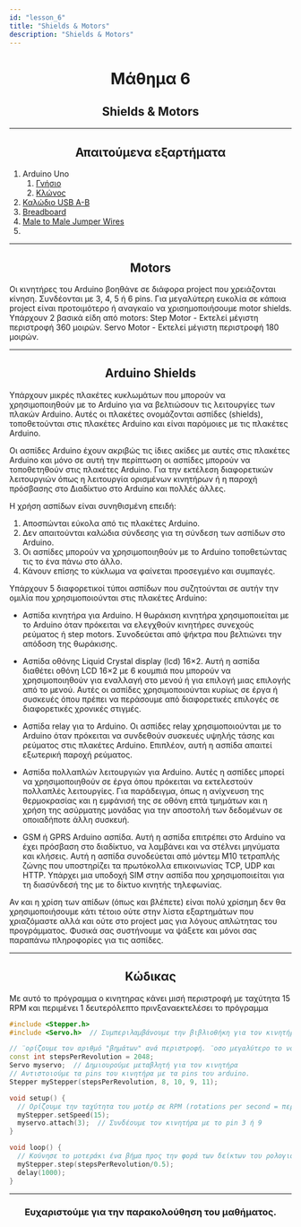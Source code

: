 ```yaml
---
id: "lesson_6"
title: "Shields & Motors"
description: "Shields & Motors"
---
```


<h1 style="text-align: center;"> Μάθημα 6 </h1>

<h2 style="text-align: center;"> Shields & Motors </h2>

---

<h2 style="text-align: center;"> Απαιτούμενα εξαρτήματα </h2>

1. Arduino Uno
    1. [Γνήσιο](https://grobotronics.com/arduino-uno-rev3.html)
    2. [Κλώνος](https://grobotronics.com/funduino-uno-rev3.html)
2. [Καλώδιο USB A-B](https://grobotronics.com/usb-2.0-a-b-1.8m.html)
3. [Breadboard](https://grobotronics.com/breadboard-400-tie-point-white-half-size.html)
4. [Male to Male Jumper Wires](https://grobotronics.com/jumper-wires-15cm-male-to-male-pack-of-10.html)
5. []()

---

<h2 style="text-align: center;"> Motors </h2>

Οι κινητήρες του Arduino βοηθάνε σε διάφορα project που χρειάζονται κίνηση. Συνδέονται με 3, 4, 5 ή 6 pins. 
Για μεγαλύτερη ευκολία σε κάποια project είναι προτοιμότερο ή αναγκαίο να χρισημοποιήσουμε motor shields.
Υπάρχουν 2 βασικά είδη από motors:
Step Motor - Εκτελεί μέγιστη περιστροφή 360 μοιρών.
Servo Motor - Εκτελεί μέγιστη περιστροφή 180 μοιρών.

---

<h2 style="text-align: center;"> Arduino Shields </h2>

Υπάρχουν μικρές πλακέτες κυκλωμάτων που μπορούν να χρησιμοποιηθούν με το Arduino για να βελτιώσουν τις λειτουργίες των πλακών Arduino. Αυτές οι πλακέτες ονομάζονται ασπίδες (shields), τοποθετούνται στις πλακέτες Arduino και είναι παρόμοιες με τις πλακέτες Arduino. 

Οι ασπίδες Arduino έχουν ακριβώς τις ίδιες ακίδες με αυτές στις πλακέτες Arduino και μόνο σε αυτή την περίπτωση οι ασπίδες μπορούν να τοποθετηθούν στις πλακέτες Arduino. Για την εκτέλεση διαφορετικών λειτουργιών όπως η λειτουργία ορισμένων κινητήρων ή η παροχή πρόσβασης στο Διαδίκτυο στο Arduino και πολλές άλλες. 

Η χρήση ασπίδων είναι συνηθισμένη επειδή:
1. Aποσπώνται εύκολα από τις πλακέτες Arduino.
2. Δεν απαιτούνται καλώδια σύνδεσης για τη σύνδεση των ασπίδων στο Arduino.
3. Οι ασπίδες μπορούν να χρησιμοποιηθούν με το Arduino τοποθετώντας τις το ένα πάνω στο άλλο.
4. Κάνουν επίσης το κύκλωμα να φαίνεται προσεγμένο και συμπαγές.

Υπάρχουν 5 διαφορετικοί τύποι ασπίδων που συζητούνται σε αυτήν την ομιλία που χρησιμοποιούνται στις πλακέτες Arduino:

* Ασπίδα κινητήρα για Arduino.
    Η θωράκιση κινητήρα χρησιμοποιείται με το Arduino όταν πρόκειται να ελεγχθούν κινητήρες συνεχούς ρεύματος ή step motors. 
    Συνοδεύεται από ψήκτρα που βελτιώνει την απόδοση της θωράκισης.

* Ασπίδα οθόνης Liquid Crystal display (lcd) 16×2.
    Αυτή η ασπίδα διαθέτει οθόνη LCD 16×2 με 6 κουμπιά που μπορούν να χρησιμοποιηθούν για εναλλαγή στο μενού ή για επιλογή μιας επιλογής από το μενού. 
    Αυτές οι ασπίδες χρησιμοποιούνται κυρίως σε έργα ή συσκευές όπου πρέπει να περάσουμε από διαφορετικές επιλογές σε διαφορετικές χρονικές στιγμές.

* Ασπίδα relay για το Arduino.
    Οι ασπίδες relay χρησιμοποιούνται με το Arduino όταν πρόκειται να συνδεθούν συσκευές υψηλής τάσης και ρεύματος στις πλακέτες Arduino.
    Επιπλέον, αυτή η ασπίδα απαιτεί εξωτερική παροχή ρεύματος.

* Ασπίδα πολλαπλών λειτουργιών για Arduino.
    Αυτές η ασπίδες μπορεί να χρησιμοποιηθούν σε έργα όπου πρόκειται να εκτελεστούν πολλαπλές λειτουργίες. 
    Για παράδειγμα, όπως η ανίχνευση της θερμοκρασίας και η εμφάνισή της σε οθόνη επτά τμημάτων και η χρήση της ασύρματης μονάδας για την αποστολή των δεδομένων σε οποιαδήποτε άλλη συσκευή.

* GSM ή GPRS Arduino ασπίδα.
    Αυτή η ασπίδα επιτρέπει στο Arduino να έχει πρόσβαση στο διαδίκτυο, να λαμβάνει και να στέλνει μηνύματα και κλήσεις. 
    Αυτή η ασπίδα συνοδεύεται από μόντεμ M10 τετραπλής ζώνης που υποστηρίζει τα πρωτόκολλα επικοινωνίας TCP, UDP και HTTP. 
    Υπάρχει μια υποδοχή SIM στην ασπίδα που χρησιμοποιείται για τη διασύνδεσή της με το δίκτυο κινητής τηλεφωνίας.


Αν και η χρίση των απίδων (όπως και βλέπετε) είναι πολύ χρίσημη δεν θα χρησιμοποιήσουμε κάτι τέτοιο ούτε στην λίστα εξαρτημάτων που χριαζόμαστε αλλά και ούτε στο project μας για λόγους απλώτητας του προγράμματος.
Φυσικά σας συστήνουμε να ψάξετε και μόνοι σας παραπάνω πληροφορίες για τις ασπίδες.

---

<h2 style="text-align: center;"> Κώδικας </h2>

Με αυτό το πρόγραμμα ο κινητηρας κάνει μισή περιστροφή με ταχύτητα 15 RPM και περιμένει 1 δευτερόλεπτο πρινξαναεκτελέσει το πρόγραμμα

```cpp
#include <Stepper.h>
#include <Servo.h>  // Συμπεριλαμβάνουμε την βιβλιοθήκη για τον κινητήρα

// ¨ορίζουμε τον αριθμό "βημάτων" ανά περιστροφή. ¨οσο μεγαλύτερο το νούμετο τόσο πιο ομαλά γίνετε η περιστοφή. Ένα ιδανικό νούμερο είναι το 2048.
const int stepsPerRevolution = 2048;
Servo myservo;  // Δημιουρούμε μεταβλητή για τον κινητήρα
// Αντιστοιούμε τα pins του κινητήρα με τα pins του arduino.
Stepper myStepper(stepsPerRevolution, 8, 10, 9, 11);

void setup() {
  // Ορίζουμε την ταχύτητα του μοτέρ σε RPM (rotations per second = περιστροφές ανά δευτερόλεπτο)
  myStepper.setSpeed(15);
  myservo.attach(3);  // Συνδέουμε τον κινητήρα με το pin 3 ή 9
}

void loop() {
  // Κούνησε το μοτεράκι ένα βήμα προς την φορά των δείκτων του ρολογιού
  myStepper.step(stepsPerRevolution/0.5);
  delay(1000);
}
```

---

<h3 style="text-align: center;"> Ευχαριστούμε για την παρακολούθηση του μαθήματος. </h3>